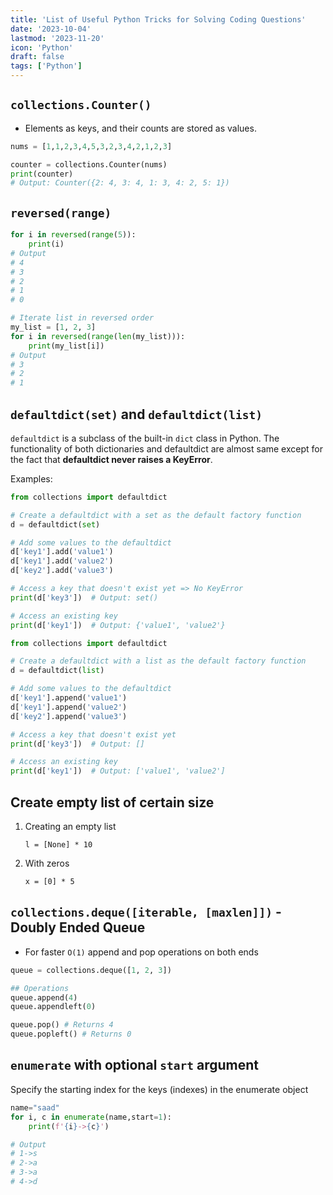```yaml
---
title: 'List of Useful Python Tricks for Solving Coding Questions'
date: '2023-10-04'
lastmod: '2023-11-20'
icon: 'Python'
draft: false
tags: ['Python']
---
```


## `collections.Counter()`

- Elements as keys, and their counts are stored as values.

```python
nums = [1,1,2,3,4,5,3,2,3,4,2,1,2,3]

counter = collections.Counter(nums)
print(counter)
# Output: Counter({2: 4, 3: 4, 1: 3, 4: 2, 5: 1})
```

## `reversed(range)`

```python
for i in reversed(range(5)):
    print(i)
# Output
# 4
# 3
# 2
# 1
# 0

# Iterate list in reversed order
my_list = [1, 2, 3]
for i in reversed(range(len(my_list))):
    print(my_list[i])
# Output
# 3
# 2
# 1
```

## `defaultdict(set)` and `defaultdict(list)`

`defaultdict` is a subclass of the built-in `dict` class in Python.
The functionality of both dictionaries and defaultdict are almost same except for the fact that **defaultdict never raises a KeyError**.

Examples:

```python
from collections import defaultdict

# Create a defaultdict with a set as the default factory function
d = defaultdict(set)

# Add some values to the defaultdict
d['key1'].add('value1')
d['key1'].add('value2')
d['key2'].add('value3')

# Access a key that doesn't exist yet => No KeyError
print(d['key3'])  # Output: set()

# Access an existing key
print(d['key1'])  # Output: {'value1', 'value2'}
```

```python
from collections import defaultdict

# Create a defaultdict with a list as the default factory function
d = defaultdict(list)

# Add some values to the defaultdict
d['key1'].append('value1')
d['key1'].append('value2')
d['key2'].append('value3')

# Access a key that doesn't exist yet
print(d['key3'])  # Output: []

# Access an existing key
print(d['key1'])  # Output: ['value1', 'value2']
```

## Create empty list of certain size

1. Creating an empty list

   `l = [None] * 10`

2. With zeros

   `x = [0] * 5`

## `collections.deque([iterable, [maxlen]])` - Doubly Ended Queue

- For faster `O(1)` append and pop operations on both ends

```python
queue = collections.deque([1, 2, 3])

## Operations
queue.append(4) 
queue.appendleft(0)

queue.pop() # Returns 4
queue.popleft() # Returns 0
```

## `enumerate` with optional `start` argument
Specify the starting index for the keys (indexes) in the enumerate object

```python
name="saad"
for i, c in enumerate(name,start=1):
    print(f'{i}->{c}')

# Output
# 1->s
# 2->a
# 3->a
# 4->d
```
